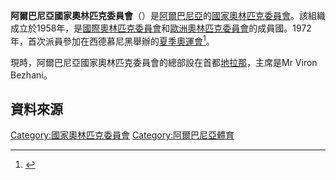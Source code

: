 {{Infobox National Olympic Committee
| title = 阿爾巴尼亞國家奧林匹克委員會
| logo = 
| 國家或地區 = ALB
| 國家或地區編碼 = ALB
| 成立日期 = 1958年
| 加入國際奧委會 = 1959年
| 所屬成員 = [[歐洲奧林匹克委員會|歐洲奧林匹克委員會]]
| 總部 = 阿爾巴尼亞[[地拉那|地拉那]]
| 會長 = Mr Viron Bezhani
| 秘書長 =
| 網頁 = [http://www.nocalbania.org.al/ 官方網頁]
}}

'''阿爾巴尼亞國家奧林匹克委員會'''（{{lang-sq|Komiteti Olimpik Kombëtar Shqiptar}}）是[[阿爾巴尼亞|阿爾巴尼亞]]的[[國家奧林匹克委員會|國家奧林匹克委員會]]。該組織成立於1958年，是[[國際奧林匹克委員會|國際奧林匹克委員會]]和[[歐洲奧林匹克委員會|歐洲奧林匹克委員會]]的成員國。1972年，首次派員參加在西德慕尼黑舉辦的[[1972年夏季奧林匹克運動會|夏季奧運會]]<ref>{{Cite web |url=http://www.sports-reference.com/olympics/countries/ALB/ |title=Albania |access-date=2014-05-14 |archive-url=https://web.archive.org/web/20090220002855/http://www.sports-reference.com/olympics/countries/ALB/ |archive-date=2009-02-20 |dead-url=yes }}</ref>。

現時，阿爾巴尼亞國家奧林匹克委員會的總部設在首都[[地拉那|地拉那]]，主席是Mr Viron Bezhani。 

==資料來源==
{{Reflist}}

{{歐洲奧林匹克委員會}}
{{Authority control}}

[[Category:國家奧林匹克委員會|Category:國家奧林匹克委員會]]
[[Category:阿爾巴尼亞體育|Category:阿爾巴尼亞體育]]